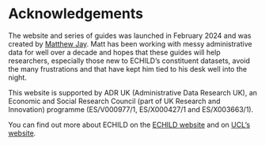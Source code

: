 # Acknowledgements

The website and series of guides was launched in February 2024 and was created by [Matthew Jay](https://profiles.ucl.ac.uk/60536-matthew-jay){target="_blank"}. Matt has been working with messy administrative data for well over a decade and hopes that these guides will help researchers, especially those new to ECHILD's constituent datasets, avoid the many frustrations and that have kept him tied to his desk well into the night.

This website is supported by ADR UK (Administrative Data Research UK), an Economic and Social Research Council (part of UK Research and Innovation) programme (ES/V000977/1, ES/X000427/1 and ES/X003663/1).

You can find out more about ECHILD on the [ECHILD website](https://www.echild.ac.uk/){target="_blank"} and on [UCL's website](https://www.ucl.ac.uk/child-health/research/population-policy-and-practice-research-and-teaching-department/cenb-clinical-20){target="_blank"}. 